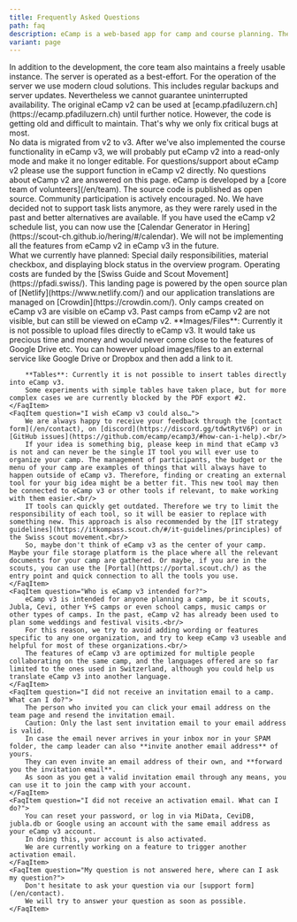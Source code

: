 ```yaml
---
title: Frequently Asked Questions
path: faq
description: eCamp is a web-based app for camp and course planning. The application is specialised for camps and courses of youth associations and for Y+S offers in the sport of camp sports/trekking. However, it is open to all interested parties, whether youth associations, school camps or other sports.
variant: page
---
```



<FaqSection title="Questions & Answers">
    <FaqItem question="How secure is my data at eCamp?">
        In addition to the development, the core team also maintains a freely usable
        instance. The server is operated as a best-effort. For the operation of the server we use modern cloud solutions.
        This includes regular backups and server updates. Nevertheless we cannot
        guarantee uninterrupted availability.
    </FaqItem>
    <FaqItem question="What will happen to eCamp v2?">
        The original eCamp v2 can be used at [ecamp.pfadiluzern.ch](https://ecamp.pfadiluzern.ch) until further notice.
        However, the code is getting old and difficult to maintain. That's why we only fix critical bugs at most.<br/>
        No data is migrated from v2 to v3. After we've also implemented the course functionality in eCamp v3,
        we will probably put eCamp v2 into a read-only mode and make it no longer editable.
    </FaqItem>
    <FaqItem question="I have a question about eCamp v2">
        For questions/support about eCamp v2 please use the support function in
        eCamp v2 directly. No questions about eCamp v2 are answered on
        this page.
    </FaqItem>
    <FaqItem question="Who is behind eCamp?">
        eCamp is developed by a [core team of volunteers](/en/team). The source code is published as
        open source. Community participation is actively encouraged.
    </FaqItem>
    <FaqItem question="Can I add tasks/todos in eCamp?">
        No. We have decided not to support task lists anymore,
        as they were rarely used in the past and better alternatives are available.
        If you have used the eCamp v2 schedule list,
        you can now use the [Calendar Generator in Hering](https://scout-ch.github.io/hering/#/calendar).
    </FaqItem>
    <FaqItem question="I miss the feature…">
        We will not be implementing all the features from eCamp v2 in eCamp v3 in the future.<br/>
        What we currently have planned: Special daily responsibilities, material checkbox,
        and displaying block status in the overview program.
    </FaqItem>
    <FaqItem question="Does anybody support you financially?">
        Operating costs are funded by the [Swiss Guide and Scout Movement](https://pfadi.swiss/).
        This landing page is powered by the open source plan of [Netlify](https://www.netlify.com/)
        and our application translations are managed on [Crowdin](https://crowdin.com/).
    </FaqItem>
    <FaqItem question="Are past camps also visible on eCamp v3?">
        Only camps created on eCamp v3 are visible on eCamp v3.
        Past camps from eCamp v2 are not visible, but can still be viewed on eCamp v2.
    </FaqItem>
    <FaqItem question="How can I add images, files or tables?">
        **Images/Files**: Currently it is not possible to upload files directly to eCamp v3.
        It would take us precious time and money and would never come close to the features of Google Drive etc.
        You can however upload images/files to an external service like Google Drive or Dropbox and then add a link to it.

        **Tables**: Currently it is not possible to insert tables directly into eCamp v3.
        Some experiments with simple tables have taken place, but for more complex cases we are currently blocked by the PDF export #2.
    </FaqItem>
    <FaqItem question="I wish eCamp v3 could also…">
        We are always happy to receive your feedback through the [contact form](/en/contact), on [discord](https://discord.gg/tdwtRytV6P) or in [GitHub issues](https://github.com/ecamp/ecamp3/#how-can-i-help).<br/>
        If your idea is something big, please keep in mind that eCamp v3 is not and can never be the single IT tool you will ever use to organize your camp. The management of participants, the budget or the menu of your camp are examples of things that will always have to happen outside of eCamp v3. Therefore, finding or creating an external tool for your big idea might be a better fit. This new tool may then be connected to eCamp v3 or other tools if relevant, to make working with them easier.<br/>
        IT tools can quickly get outdated. Therefore we try to limit the responsibility of each tool, so it will be easier to replace with something new. This approach is also recommended by the [IT strategy guidelines](https://itkompass.scout.ch/#/it-guidelines/principles) of the Swiss scout movement.<br/>
        So, maybe don't think of eCamp v3 as the center of your camp. Maybe your file storage platform is the place where all the relevant documents for your camp are gathered. Or maybe, if you are in the scouts, you can use the [Portal](https://portal.scout.ch/) as the entry point and quick connection to all the tools you use.
    </FaqItem>
    <FaqItem question="Who is eCamp v3 intended for?">
        eCamp v3 is intended for anyone planning a camp, be it scouts, Jubla, Cevi, other Y+S camps or even school camps, music camps or other types of camps. In the past, eCamp v2 has already been used to plan some weddings and festival visits.<br/>
        For this reason, we try to avoid adding wording or features specific to any one organization, and try to keep eCamp v3 useable and helpful for most of these organizations.<br/>
        The features of eCamp v3 are optimized for multiple people collaborating on the same camp, and the languages offered are so far limited to the ones used in Switzerland, although you could help us translate eCamp v3 into another language.
    </FaqItem>
    <FaqItem question="I did not receive an invitation email to a camp. What can I do?">
        The person who invited you can click your email address on the team page and resend the invitation email.
        Caution: Only the last sent invitation email to your email address is valid.
        In case the email never arrives in your inbox nor in your SPAM folder, the camp leader can also **invite another email address** of yours.
        They can even invite an email address of their own, and **forward you the invitation email**.
        As soon as you get a valid invitation email through any means, you can use it to join the camp with your account.
    </FaqItem>
    <FaqItem question="I did not receive an activation email. What can I do?">
        You can reset your password, or log in via MiData, CeviDB, jubla.db or Google using an account with the same email address as your eCamp v3 account.
        In doing this, your account is also activated.
        We are currently working on a feature to trigger another activation email.
    </FaqItem>
    <FaqItem question="My question is not answered here, where can I ask my question?">
        Don't hesitate to ask your question via our [support form](/en/contact).
        We will try to answer your question as soon as possible.
    </FaqItem>
</FaqSection>
